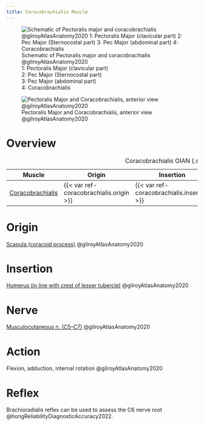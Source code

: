```yaml
---
title: Coracobrachialis Muscle
---
```


:::{layout-ncol="2"}
![Schematic of Pectoralis major and coracobrachialis @gilroyAtlasAnatomy2020 </br> 1: Pectoralis Major (clavicular part) <br> 2: Pec Major (Sternocostal part) </br> 3: Pec Major (abdominal part) </br> 4: Coracobrachialis](/The Archive/Anatomy/Skeletal Muscles/Upper Limb Muscles/Axioappendicular Anterior Muscles/images/gilroyatlas fig25.25a pectoralis major and coracobrachialis schematic.png)

![Pectoralis Major and Coracobrachialis, anterior view @gilroyAtlasAnatomy2020](/The Archive/Anatomy/Skeletal Muscles/Upper Limb Muscles/Axioappendicular Anterior Muscles/images/gilroyatlas fig25.25c pectoralis major and coracobrachialis.png)
:::

# Overview

| Muscle  | Origin | Insertion | Nerve | Action |
|------|--------|-------|----------|--------|
| [Coracobrachialis]({{< var ref-coracobrachialis.path >}}) | {{< var ref-coracobrachialis.origin >}} | {{< var ref-coracobrachialis.insertion >}} | {{< var ref-coracobrachialis.nerve >}} | {{< var ref-coracobrachialis.action >}} |

: Coracobrachialis OIAN {.striped .hover}

# Origin
[Scapula (coracoid process)]({{< var ref-scapula-bone.path >}}) @gilroyAtlasAnatomy2020

# Insertion
[Humerus (in line with crest of lesser tubercle)]({{< var ref-humerus-bone.path >}}) @gilroyAtlasAnatomy2020

# Nerve
[Musculocutaneous n. (C5–C7)]({{< var ref-musculocutaneous-nerve.path >}})  @gilroyAtlasAnatomy2020

# Action
Flexion, adduction, internal rotation @gilroyAtlasAnatomy2020



# Reflex {#reflex}

Brachioradialis reflex can be used to assess the C6 nerve root @hongReliabilityDiagnosticAccuracy2022. 
